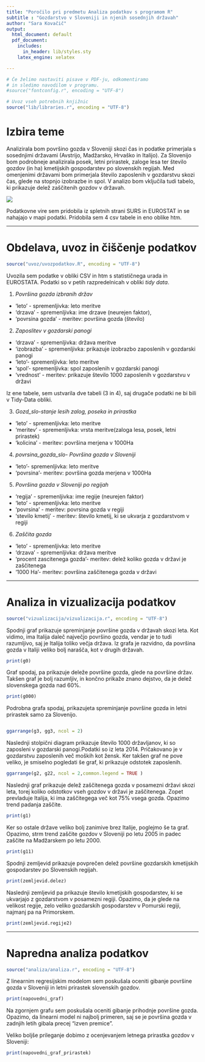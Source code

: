```yaml
---
title: "Poročilo pri predmetu Analiza podatkov s programom R"
subtitle : "Gozdarstvo v Sloveniji in njenih sosednjih državah"
author: "Sara Kovačič"
output:
  html_document: default
  pdf_document:
    includes:
      in_header: lib/styles.sty
    latex_engine: xelatex

---
```


```r
# Če želimo nastaviti pisave v PDF-ju, odkomentiramo
# in sledimo navodilom v programu.
#source("fontconfig.r", encoding = "UTF-8")

# Uvoz vseh potrebnih knjižnic
source("lib/libraries.r", encoding = "UTF-8")
```

# Izbira teme

Analizirala bom površino gozda v Sloveniji skozi čas in podatke primerjala s sosednjimi državami (Avstrijo, Madžarsko, Hrvaško in Italijo). Za Slovenijo bom podrobneje analizirala posek, letni prirastek, zaloge lesa ter število gozdov (in ha) kmetijskih gospodarstev po slovenskih regijah. Med omenjenimi državami bom primerjala število zaposlenih v gozdarstvu skozi čas, glede na stopnjo izobrazbe in spol. V analizo bom vključila tudi tabelo, ki prikazuje delež zaščitenih gozdov v državah. 

![](https://daily.jstor.org/wp-content/uploads/2016/10/Moving_Forest_1050_700.jpg)

Podatkovne vire sem pridobila iz spletnih strani SURS in EUROSTAT in se nahajajo v mapi podatki. Pridobila sem 4 csv tabele in eno oblike htm. 

***

# Obdelava, uvoz in čiščenje podatkov

```r
source("uvoz/uvozpodatkov.R", encoding = "UTF-8")
```

Uvozila sem podatke v obliki CSV in htm s statističnega urada in EUROSTATA. Podatki so v petih razpredelnicah v obliki *tidy data*.

1. *Površina gozda izbranih držav*
  - 'leto' - spremenljivka: leto meritve
  - 'drzava' - spremenljivka: ime drzave (neurejen faktor),
  - 'povrsina gozda' - meritev: površina gozda (število)
  
2. *Zaposlitev v gozdarski panogi*
  - 'drzava' - spremenljivka: država meritve
  - 'izobrazba' - spremenljivka: prikazuje izobrazbo zaposlenih v gozdarski panogi
  - 'leto'- spremenljivka: leto meritve
  - 'spol'- spremenljivka: spol zaposlenih v gozdarski panogi
  - 'vrednost' - meritev: prikazuje število 1000 zaposlenih v gozdarstvu v državi


  Iz ene tabele, sem ustvarila dve tabeli (3 in 4), saj drugače podatki ne bi bili v Tidy-Data obliki.
  
3. *Gozd_slo-stanje lesih zalog, poseka in prirastka*
  - 'leto' - spremenljivka: leto meritve
  - 'meritev' - spremenljivka: vrsta meritve(zaloga lesa, posek, letni prirastek) 
  - 'kolicina' - meritev: površina merjena v 1000Ha
      
4. *povrsina_gozda_slo- Površina gozda v Sloveniji*
  - 'leto'- spremenljivka: leto meritve
  - 'povrsina'- meritev: površina gozda merjena v 1000Ha

5. *Površina gozda v Sloveniji po regijah*
  - 'regija' - spremenljivka: ime regije (neurejen faktor)
  - 'leto' - spremenljivka: leto meritve
  - 'povrsina' - meritev: povrsina gozda v regiji
  - 'stevilo kmetij' - meritev: število kmetij, ki se ukvarja z gozdarstvom v regiji

6. *Zaščita gozda*
  - 'leto' - spremenljivka: leto meritve
  - 'drzava' - spremenljivka: država meritve
  - 'procent zascitenega gozda'- meritev: delež koliko gozda v državi je zaščitenega
  - '1000 Ha'- meritev: površina zaščitenega gozda v državi
  
***

# Analiza in vizualizacija podatkov

```r
source("vizualizacija/vizualizacija.r", encoding = "UTF-8")
```

Spodnji graf prikazuje spreminjanje površine gozda v državah skozi leta. Kot vidimo, ima Italija daleč največjo površino gozda, vendar je to tudi razumljivo, saj je Italija toliko večja država. Iz grafa je razvidno, da površina gozda v Italiji veliko bolj narašča, kot v drugih državah.

```r
print(g0)
```
Graf spodaj, pa prikazuje deleže površine gozda, glede na površine držav. Takšen graf je bolj razumljiv, in končno prikaže znano dejstvo, da je delež slovenskega gozda nad 60%. 

```r
print(g000)
```


Podrobna grafa spodaj, prikazujeta spreminjanje površine gozda in letni prirastek samo za Slovenijo.

```r
```
```r
ggarrange(g3, gg3, ncol = 2)
```


Naslednji stolpični diagram prikazuje število 1000 državljanov, ki so zaposleni v gozdarski panogi.Podatki so iz leta 2014.
Pričakovano je v gozdarstvu zaposlenih več moških kot žensk.
Ker takšen graf ne pove veliko, je smiselno pogledati še graf, ki prikazuje odstotek zaposlenih.
```r
ggarrange(g2, g22, ncol = 2,common.legend = TRUE )
```

 


Naslednji graf prikazuje delež zaščitenega gozda v posamezni državi skozi leta, torej koliko odstotkov vseh gozdov v državi je zaščitenega. Zopet prevladuje Italija, ki ima zaščitegega več kot 75% vsega gozda. Opazimo trend padanja zaščite. 
```r
print(g1)
```
Ker so ostale države veliko bolj zanimive brez Italije, poglejmo še ta graf. Opazimo, strm trend zaščite gozdov v Sloveniji po letu 2005 in padec zaščite na Madžarskem po letu 2000. 

```r
print(g11)
```

Spodnji zemljevid prikazuje povprečen delež površine gozdarskih kmetijskih gospodarstev po Slovenskih regijah.

```r
print(zemljevid.delez) 
```
Naslednji zemljevid pa prikazuje število kmetijskih gospodarstev, ki se ukvarjajo z gozdarstvom v posamezni regiji. Opazimo, da je glede na velikost regije, zelo veliko gozdarskih gospodarstev v Pomurski regiji, najmanj pa na Primorskem. 

```r
print(zemljevid.regije2)
```
***

# Napredna analiza podatkov

```r
source("analiza/analiza.r", encoding = "UTF-8")
```

Z linearnim regresijskim modelom sem poskušala oceniti gibanje površine gozda v Sloveniji in letni prirastek slovenskih gozdov. 

```r
print(napovedni_graf)
```

Na zgornjem grafu sem poskušala oceniti gibanje prihodnje površine gozda. Opazimo, da linearni model ni najbolj primeren, saj se je površina gozda v zadnjih letih gibala precej "izven premice".

Veliko boljše prileganje dobimo z ocenjevanjem letnega prirastka gozdov v Sloveniji:

```r
print(napovedni_graf_prirastek)
```

